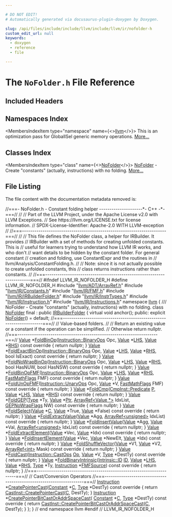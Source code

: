```yaml
---

# DO NOT EDIT!
# Automatically generated via docusaurus-plugin-doxygen by Doxygen.

slug: /api/files/include/include/llvm/include/llvm/ir/nofolder-h
custom_edit_url: null
keywords:
  - doxygen
  - reference
  - file

---
```





# The `NoFolder.h` File Reference

<DoxygenPage pluginConfig={pluginConfig}>



## Included Headers

<IncludesList>
<IncludesListItem
  filePath="llvm/ADT/ArrayRef.h"
  permalink="/docs/api/files/include/include/llvm/include/llvm/adt/arrayref-h"
  isLocal="true" />
<IncludesListItem
  filePath="llvm/IR/Constants.h"
  permalink="/docs/api/files/include/include/llvm/include/llvm/ir/constants-h"
  isLocal="true" />
<IncludesListItem
  filePath="llvm/IR/FMF.h"
  permalink="/docs/api/files/include/include/llvm/include/llvm/ir/fmf-h"
  isLocal="true" />
<IncludesListItem
  filePath="llvm/IR/IRBuilderFolder.h"
  permalink="/docs/api/files/include/include/llvm/include/llvm/ir/irbuilderfolder-h"
  isLocal="true" />
<IncludesListItem
  filePath="llvm/IR/InstrTypes.h"
  permalink="/docs/api/files/include/include/llvm/include/llvm/ir/instrtypes-h"
  isLocal="true" />
<IncludesListItem
  filePath="llvm/IR/Instruction.h"
  permalink="/docs/api/files/include/include/llvm/include/llvm/ir/instruction-h"
  isLocal="true" />
<IncludesListItem
  filePath="llvm/IR/Instructions.h"
  permalink="/docs/api/files/include/include/llvm/include/llvm/ir/instructions-h"
  isLocal="true" />
</IncludesList>

## Namespaces Index

<MembersIndex>

<MembersIndexItem
  type="namespace"
  name={<><a href="/docs/api/namespaces/llvm">llvm</a></>}>
This is an optimization pass for GlobalISel generic memory operations. <a href="/docs/api/namespaces/llvm/#details">More...</a>
</MembersIndexItem>

</MembersIndex>

## Classes Index

<MembersIndex>

<MembersIndexItem
  type="class"
  name={<><a href="/docs/api/classes/llvm/nofolder">NoFolder</a></>}>
<a href="/docs/api/classes/llvm/nofolder">NoFolder</a> - Create &quot;constants&quot; (actually, instructions) with no folding. <a href="/docs/api/classes/llvm/nofolder/#details">More...</a>
</MembersIndexItem>

</MembersIndex>


## File Listing

The file content with the documentation metadata removed is:

<ProgramListing>

<Link id="l00001" /><CodeLine lineNumber="1"><span class="doxyHighlightComment">//===- NoFolder.h - Constant folding helper ---------------------&#42;- C++ -&#42;-===//</span></CodeLine>
<Link id="l00002" /><CodeLine lineNumber="2"><span class="doxyHighlightComment">//</span></CodeLine>
<Link id="l00003" /><CodeLine lineNumber="3"><span class="doxyHighlightComment">// Part of the LLVM Project, under the Apache License v2.0 with LLVM Exceptions.</span></CodeLine>
<Link id="l00004" /><CodeLine lineNumber="4"><span class="doxyHighlightComment">// See https://llvm.org/LICENSE.txt for license information.</span></CodeLine>
<Link id="l00005" /><CodeLine lineNumber="5"><span class="doxyHighlightComment">// SPDX-License-Identifier: Apache-2.0 WITH LLVM-exception</span></CodeLine>
<Link id="l00006" /><CodeLine lineNumber="6"><span class="doxyHighlightComment">//</span></CodeLine>
<Link id="l00007" /><CodeLine lineNumber="7"><span class="doxyHighlightComment">//===----------------------------------------------------------------------===//</span></CodeLine>
<Link id="l00008" /><CodeLine lineNumber="8"><span class="doxyHighlightComment">//</span></CodeLine>
<Link id="l00009" /><CodeLine lineNumber="9"><span class="doxyHighlightComment">// This file defines the NoFolder class, a helper for IRBuilder.  It provides</span></CodeLine>
<Link id="l00010" /><CodeLine lineNumber="10"><span class="doxyHighlightComment">// IRBuilder with a set of methods for creating unfolded constants.  This is</span></CodeLine>
<Link id="l00011" /><CodeLine lineNumber="11"><span class="doxyHighlightComment">// useful for learners trying to understand how LLVM IR works, and who don&#39;t</span></CodeLine>
<Link id="l00012" /><CodeLine lineNumber="12"><span class="doxyHighlightComment">// want details to be hidden by the constant folder.  For general constant</span></CodeLine>
<Link id="l00013" /><CodeLine lineNumber="13"><span class="doxyHighlightComment">// creation and folding, use ConstantExpr and the routines in</span></CodeLine>
<Link id="l00014" /><CodeLine lineNumber="14"><span class="doxyHighlightComment">// llvm/Analysis/ConstantFolding.h.</span></CodeLine>
<Link id="l00015" /><CodeLine lineNumber="15"><span class="doxyHighlightComment">//</span></CodeLine>
<Link id="l00016" /><CodeLine lineNumber="16"><span class="doxyHighlightComment">// Note: since it is not actually possible to create unfolded constants, this</span></CodeLine>
<Link id="l00017" /><CodeLine lineNumber="17"><span class="doxyHighlightComment">// class returns instructions rather than constants.</span></CodeLine>
<Link id="l00018" /><CodeLine lineNumber="18"><span class="doxyHighlightComment">//</span></CodeLine>
<Link id="l00019" /><CodeLine lineNumber="19"><span class="doxyHighlightComment">//===----------------------------------------------------------------------===//</span></CodeLine>
<Link id="l00020" /><CodeLine lineNumber="20"></CodeLine>
<Link id="l00021" /><CodeLine lineNumber="21"><span class="doxyHighlightPreprocessor">#ifndef LLVM&#95;IR&#95;NOFOLDER&#95;H</span></CodeLine>
<Link id="l00022" /><CodeLine lineNumber="22"><span class="doxyHighlightPreprocessor">#define LLVM&#95;IR&#95;NOFOLDER&#95;H</span></CodeLine>
<Link id="l00023" /><CodeLine lineNumber="23"></CodeLine>
<Link id="l00024" /><CodeLine lineNumber="24"><span class="doxyHighlightPreprocessor">#include &quot;<a href="/docs/api/files/include/include/llvm/include/llvm/adt/arrayref-h">llvm/ADT/ArrayRef.h</a>&quot;</span></CodeLine>
<Link id="l00025" /><CodeLine lineNumber="25"><span class="doxyHighlightPreprocessor">#include &quot;<a href="/docs/api/files/include/include/llvm/include/llvm/ir/constants-h">llvm/IR/Constants.h</a>&quot;</span></CodeLine>
<Link id="l00026" /><CodeLine lineNumber="26"><span class="doxyHighlightPreprocessor">#include &quot;<a href="/docs/api/files/include/include/llvm/include/llvm/ir/fmf-h">llvm/IR/FMF.h</a>&quot;</span></CodeLine>
<Link id="l00027" /><CodeLine lineNumber="27"><span class="doxyHighlightPreprocessor">#include &quot;<a href="/docs/api/files/include/include/llvm/include/llvm/ir/irbuilderfolder-h">llvm/IR/IRBuilderFolder.h</a>&quot;</span></CodeLine>
<Link id="l00028" /><CodeLine lineNumber="28"><span class="doxyHighlightPreprocessor">#include &quot;<a href="/docs/api/files/include/include/llvm/include/llvm/ir/instrtypes-h">llvm/IR/InstrTypes.h</a>&quot;</span></CodeLine>
<Link id="l00029" /><CodeLine lineNumber="29"><span class="doxyHighlightPreprocessor">#include &quot;<a href="/docs/api/files/include/include/llvm/include/llvm/ir/instruction-h">llvm/IR/Instruction.h</a>&quot;</span></CodeLine>
<Link id="l00030" /><CodeLine lineNumber="30"><span class="doxyHighlightPreprocessor">#include &quot;<a href="/docs/api/files/include/include/llvm/include/llvm/ir/instructions-h">llvm/IR/Instructions.h</a>&quot;</span></CodeLine>
<Link id="l00031" /><CodeLine lineNumber="31"></CodeLine>
<Link id="l00032" /><CodeLine lineNumber="32"><span class="doxyHighlightKeyword">namespace </span><span class="doxyHighlight"><a href="/docs/api/namespaces/llvm">llvm</a> &#123;</span></CodeLine>
<Link id="l00033" /><CodeLine lineNumber="33"></CodeLine>
<Link id="l00034" /><CodeLine lineNumber="34"><span class="doxyHighlightComment">/// NoFolder - Create &quot;constants&quot; (actually, instructions) with no folding.</span></CodeLine>
<Link id="l00035" /><CodeLine lineNumber="35" lineLink="/docs/api/classes/llvm/nofolder"><span class="doxyHighlightKeyword">class </span><span class="doxyHighlight"><a href="/docs/api/classes/llvm/nofolder/#af60690a7882795845075e8127ea35ee7">NoFolder</a> final : </span><span class="doxyHighlightKeyword">public</span><span class="doxyHighlight"> <a href="/docs/api/classes/llvm/irbuilderfolder">IRBuilderFolder</a> &#123;</span></CodeLine>
<Link id="l00036" /><CodeLine lineNumber="36"><span class="doxyHighlight">  </span><span class="doxyHighlightKeyword">virtual</span><span class="doxyHighlight"> </span><span class="doxyHighlightKeywordType">void</span><span class="doxyHighlight"> anchor();</span></CodeLine>
<Link id="l00037" /><CodeLine lineNumber="37"></CodeLine>
<Link id="l00038" /><CodeLine lineNumber="38"><span class="doxyHighlightKeyword">public</span><span class="doxyHighlight">:</span></CodeLine>
<Link id="l00039" /><CodeLine lineNumber="39" lineLink="/docs/api/classes/llvm/nofolder/#af60690a7882795845075e8127ea35ee7"><span class="doxyHighlight">  </span><span class="doxyHighlightKeyword">explicit</span><span class="doxyHighlight"> <a href="/docs/api/classes/llvm/nofolder/#af60690a7882795845075e8127ea35ee7">NoFolder</a>() = </span><span class="doxyHighlightKeywordFlow">default</span><span class="doxyHighlight">;</span></CodeLine>
<Link id="l00040" /><CodeLine lineNumber="40"></CodeLine>
<Link id="l00041" /><CodeLine lineNumber="41"><span class="doxyHighlight">  </span><span class="doxyHighlightComment">//===--------------------------------------------------------------------===//</span></CodeLine>
<Link id="l00042" /><CodeLine lineNumber="42"><span class="doxyHighlight">  </span><span class="doxyHighlightComment">// Value-based folders.</span></CodeLine>
<Link id="l00043" /><CodeLine lineNumber="43"><span class="doxyHighlight">  </span><span class="doxyHighlightComment">//</span></CodeLine>
<Link id="l00044" /><CodeLine lineNumber="44"><span class="doxyHighlight">  </span><span class="doxyHighlightComment">// Return an existing value or a constant if the operation can be simplified.</span></CodeLine>
<Link id="l00045" /><CodeLine lineNumber="45"><span class="doxyHighlight">  </span><span class="doxyHighlightComment">// Otherwise return nullptr.</span></CodeLine>
<Link id="l00046" /><CodeLine lineNumber="46"><span class="doxyHighlight">  </span><span class="doxyHighlightComment">//===--------------------------------------------------------------------===//</span></CodeLine>
<Link id="l00047" /><CodeLine lineNumber="47"></CodeLine>
<Link id="l00048" /><CodeLine lineNumber="48" lineLink="/docs/api/classes/llvm/nofolder/#a3f5b16039ce0a633dd5e1b6d6d04eb90"><span class="doxyHighlight">  <a href="/docs/api/classes/llvm/value">Value</a> &#42;<a href="/docs/api/classes/llvm/nofolder/#a3f5b16039ce0a633dd5e1b6d6d04eb90">FoldBinOp</a>(<a href="/docs/api/classes/llvm/instruction/#ac26154a24f393f523c87cc5f8239f36c">Instruction::BinaryOps</a> Opc, <a href="/docs/api/classes/llvm/value">Value</a> &#42;<a href="/docs/api/files/lib/lib/target/lib/target/x86/x86partialreduction-cpp/#a9e1483f7215664a2315c53c3558d9a8d">LHS</a>,</span></CodeLine>
<Link id="l00049" /><CodeLine lineNumber="49"><span class="doxyHighlight">                   <a href="/docs/api/classes/llvm/value">Value</a> &#42;<a href="/docs/api/files/lib/lib/target/lib/target/x86/x86partialreduction-cpp/#a87b8bfbbe9d8f7146d7f20a5fb42efd0">RHS</a>)</span><span class="doxyHighlightKeyword"> const override </span><span class="doxyHighlight">&#123;</span></CodeLine>
<Link id="l00050" /><CodeLine lineNumber="50"><span class="doxyHighlight">    </span><span class="doxyHighlightKeywordFlow">return</span><span class="doxyHighlight"> </span><span class="doxyHighlightKeyword">nullptr</span><span class="doxyHighlight">;</span></CodeLine>
<Link id="l00051" /><CodeLine lineNumber="51"><span class="doxyHighlight">  &#125;</span></CodeLine>
<Link id="l00052" /><CodeLine lineNumber="52"></CodeLine>
<Link id="l00053" /><CodeLine lineNumber="53" lineLink="/docs/api/classes/llvm/nofolder/#a1310558ff120e0459c9b8310fc16514e"><span class="doxyHighlight">  <a href="/docs/api/classes/llvm/value">Value</a> &#42;<a href="/docs/api/classes/llvm/nofolder/#a1310558ff120e0459c9b8310fc16514e">FoldExactBinOp</a>(<a href="/docs/api/classes/llvm/instruction/#ac26154a24f393f523c87cc5f8239f36c">Instruction::BinaryOps</a> Opc, <a href="/docs/api/classes/llvm/value">Value</a> &#42;<a href="/docs/api/files/lib/lib/target/lib/target/x86/x86partialreduction-cpp/#a9e1483f7215664a2315c53c3558d9a8d">LHS</a>, <a href="/docs/api/classes/llvm/value">Value</a> &#42;<a href="/docs/api/files/lib/lib/target/lib/target/x86/x86partialreduction-cpp/#a87b8bfbbe9d8f7146d7f20a5fb42efd0">RHS</a>,</span></CodeLine>
<Link id="l00054" /><CodeLine lineNumber="54"><span class="doxyHighlight">                        </span><span class="doxyHighlightKeywordType">bool</span><span class="doxyHighlight"> IsExact)</span><span class="doxyHighlightKeyword"> const override </span><span class="doxyHighlight">&#123;</span></CodeLine>
<Link id="l00055" /><CodeLine lineNumber="55"><span class="doxyHighlight">    </span><span class="doxyHighlightKeywordFlow">return</span><span class="doxyHighlight"> </span><span class="doxyHighlightKeyword">nullptr</span><span class="doxyHighlight">;</span></CodeLine>
<Link id="l00056" /><CodeLine lineNumber="56"><span class="doxyHighlight">  &#125;</span></CodeLine>
<Link id="l00057" /><CodeLine lineNumber="57"></CodeLine>
<Link id="l00058" /><CodeLine lineNumber="58" lineLink="/docs/api/classes/llvm/nofolder/#a9aa928b314798d92f0383c701d24891c"><span class="doxyHighlight">  <a href="/docs/api/classes/llvm/value">Value</a> &#42;<a href="/docs/api/classes/llvm/nofolder/#a9aa928b314798d92f0383c701d24891c">FoldNoWrapBinOp</a>(<a href="/docs/api/classes/llvm/instruction/#ac26154a24f393f523c87cc5f8239f36c">Instruction::BinaryOps</a> Opc, <a href="/docs/api/classes/llvm/value">Value</a> &#42;<a href="/docs/api/files/lib/lib/target/lib/target/x86/x86partialreduction-cpp/#a9e1483f7215664a2315c53c3558d9a8d">LHS</a>, <a href="/docs/api/classes/llvm/value">Value</a> &#42;<a href="/docs/api/files/lib/lib/target/lib/target/x86/x86partialreduction-cpp/#a87b8bfbbe9d8f7146d7f20a5fb42efd0">RHS</a>,</span></CodeLine>
<Link id="l00059" /><CodeLine lineNumber="59"><span class="doxyHighlight">                         </span><span class="doxyHighlightKeywordType">bool</span><span class="doxyHighlight"> HasNUW, </span><span class="doxyHighlightKeywordType">bool</span><span class="doxyHighlight"> HasNSW)</span><span class="doxyHighlightKeyword"> const override </span><span class="doxyHighlight">&#123;</span></CodeLine>
<Link id="l00060" /><CodeLine lineNumber="60"><span class="doxyHighlight">    </span><span class="doxyHighlightKeywordFlow">return</span><span class="doxyHighlight"> </span><span class="doxyHighlightKeyword">nullptr</span><span class="doxyHighlight">;</span></CodeLine>
<Link id="l00061" /><CodeLine lineNumber="61"><span class="doxyHighlight">  &#125;</span></CodeLine>
<Link id="l00062" /><CodeLine lineNumber="62"></CodeLine>
<Link id="l00063" /><CodeLine lineNumber="63" lineLink="/docs/api/classes/llvm/nofolder/#a84cb5cb40119e0c9d1609b3b260808ae"><span class="doxyHighlight">  <a href="/docs/api/classes/llvm/value">Value</a> &#42;<a href="/docs/api/classes/llvm/nofolder/#a84cb5cb40119e0c9d1609b3b260808ae">FoldBinOpFMF</a>(<a href="/docs/api/classes/llvm/instruction/#ac26154a24f393f523c87cc5f8239f36c">Instruction::BinaryOps</a> Opc, <a href="/docs/api/classes/llvm/value">Value</a> &#42;<a href="/docs/api/files/lib/lib/target/lib/target/x86/x86partialreduction-cpp/#a9e1483f7215664a2315c53c3558d9a8d">LHS</a>, <a href="/docs/api/classes/llvm/value">Value</a> &#42;<a href="/docs/api/files/lib/lib/target/lib/target/x86/x86partialreduction-cpp/#a87b8bfbbe9d8f7146d7f20a5fb42efd0">RHS</a>,</span></CodeLine>
<Link id="l00064" /><CodeLine lineNumber="64"><span class="doxyHighlight">                      <a href="/docs/api/classes/llvm/fastmathflags">FastMathFlags</a> FMF)</span><span class="doxyHighlightKeyword"> const override </span><span class="doxyHighlight">&#123;</span></CodeLine>
<Link id="l00065" /><CodeLine lineNumber="65"><span class="doxyHighlight">    </span><span class="doxyHighlightKeywordFlow">return</span><span class="doxyHighlight"> </span><span class="doxyHighlightKeyword">nullptr</span><span class="doxyHighlight">;</span></CodeLine>
<Link id="l00066" /><CodeLine lineNumber="66"><span class="doxyHighlight">  &#125;</span></CodeLine>
<Link id="l00067" /><CodeLine lineNumber="67"></CodeLine>
<Link id="l00068" /><CodeLine lineNumber="68" lineLink="/docs/api/classes/llvm/nofolder/#afd2009888809141ae97d41f38982bea2"><span class="doxyHighlight">  <a href="/docs/api/classes/llvm/value">Value</a> &#42;<a href="/docs/api/classes/llvm/nofolder/#afd2009888809141ae97d41f38982bea2">FoldUnOpFMF</a>(<a href="/docs/api/classes/llvm/instruction/#af9f57a32b08304fea642871735717f24">Instruction::UnaryOps</a> Opc, <a href="/docs/api/classes/llvm/value">Value</a> &#42;V,</span></CodeLine>
<Link id="l00069" /><CodeLine lineNumber="69"><span class="doxyHighlight">                     <a href="/docs/api/classes/llvm/fastmathflags">FastMathFlags</a> FMF)</span><span class="doxyHighlightKeyword"> const override </span><span class="doxyHighlight">&#123;</span></CodeLine>
<Link id="l00070" /><CodeLine lineNumber="70"><span class="doxyHighlight">    </span><span class="doxyHighlightKeywordFlow">return</span><span class="doxyHighlight"> </span><span class="doxyHighlightKeyword">nullptr</span><span class="doxyHighlight">;</span></CodeLine>
<Link id="l00071" /><CodeLine lineNumber="71"><span class="doxyHighlight">  &#125;</span></CodeLine>
<Link id="l00072" /><CodeLine lineNumber="72"></CodeLine>
<Link id="l00073" /><CodeLine lineNumber="73" lineLink="/docs/api/classes/llvm/nofolder/#ab187e203c41d390016e187333ab473ee"><span class="doxyHighlight">  <a href="/docs/api/classes/llvm/value">Value</a> &#42;<a href="/docs/api/classes/llvm/nofolder/#ab187e203c41d390016e187333ab473ee">FoldCmp</a>(<a href="/docs/api/classes/llvm/cmpinst/#a2be3583dac92a031fa1458d4d992c78b">CmpInst::Predicate</a> <a href="/docs/api/files/lib/lib/option/option-cpp/#a04665169063c8ca1f2ea96c27fc7c2b2">P</a>, <a href="/docs/api/classes/llvm/value">Value</a> &#42;<a href="/docs/api/files/lib/lib/target/lib/target/x86/x86partialreduction-cpp/#a9e1483f7215664a2315c53c3558d9a8d">LHS</a>, <a href="/docs/api/classes/llvm/value">Value</a> &#42;<a href="/docs/api/files/lib/lib/target/lib/target/x86/x86partialreduction-cpp/#a87b8bfbbe9d8f7146d7f20a5fb42efd0">RHS</a>)</span><span class="doxyHighlightKeyword"> const override </span><span class="doxyHighlight">&#123;</span></CodeLine>
<Link id="l00074" /><CodeLine lineNumber="74"><span class="doxyHighlight">    </span><span class="doxyHighlightKeywordFlow">return</span><span class="doxyHighlight"> </span><span class="doxyHighlightKeyword">nullptr</span><span class="doxyHighlight">;</span></CodeLine>
<Link id="l00075" /><CodeLine lineNumber="75"><span class="doxyHighlight">  &#125;</span></CodeLine>
<Link id="l00076" /><CodeLine lineNumber="76"></CodeLine>
<Link id="l00077" /><CodeLine lineNumber="77" lineLink="/docs/api/classes/llvm/nofolder/#a7d192692c7c3bdf3907543857ba3fb96"><span class="doxyHighlight">  <a href="/docs/api/classes/llvm/value">Value</a> &#42;<a href="/docs/api/classes/llvm/nofolder/#a7d192692c7c3bdf3907543857ba3fb96">FoldGEP</a>(<a href="/docs/api/classes/llvm/type">Type</a> &#42;Ty, <a href="/docs/api/classes/llvm/value">Value</a> &#42;<a href="/docs/api/files/lib/lib/analysis/targetlibraryinfo-cpp/#aca185e6d0e9f423dbb24440206454872a11dbf501abf829b3ab7049c2d3a8a053">Ptr</a>, <a href="/docs/api/classes/llvm/arrayref">ArrayRef&lt;Value &#42;&gt;</a> IdxList,</span></CodeLine>
<Link id="l00078" /><CodeLine lineNumber="78"><span class="doxyHighlight">                 <a href="/docs/api/classes/llvm/gepnowrapflags">GEPNoWrapFlags</a> NW)</span><span class="doxyHighlightKeyword"> const override </span><span class="doxyHighlight">&#123;</span></CodeLine>
<Link id="l00079" /><CodeLine lineNumber="79"><span class="doxyHighlight">    </span><span class="doxyHighlightKeywordFlow">return</span><span class="doxyHighlight"> </span><span class="doxyHighlightKeyword">nullptr</span><span class="doxyHighlight">;</span></CodeLine>
<Link id="l00080" /><CodeLine lineNumber="80"><span class="doxyHighlight">  &#125;</span></CodeLine>
<Link id="l00081" /><CodeLine lineNumber="81"></CodeLine>
<Link id="l00082" /><CodeLine lineNumber="82" lineLink="/docs/api/classes/llvm/nofolder/#a3378f513053f719e875049cb7d13bafc"><span class="doxyHighlight">  <a href="/docs/api/classes/llvm/value">Value</a> &#42;<a href="/docs/api/classes/llvm/nofolder/#a3378f513053f719e875049cb7d13bafc">FoldSelect</a>(<a href="/docs/api/classes/llvm/value">Value</a> &#42;<a href="/docs/api/namespaces/llvm/callingconv/#ac6aa1387c4375260e2468eb5a77fdb4cafd841a49aec1539bc88abc8ff9e170fb">C</a>, <a href="/docs/api/classes/llvm/value">Value</a> &#42;True, <a href="/docs/api/classes/llvm/value">Value</a> &#42;False)</span><span class="doxyHighlightKeyword"> const override </span><span class="doxyHighlight">&#123;</span></CodeLine>
<Link id="l00083" /><CodeLine lineNumber="83"><span class="doxyHighlight">    </span><span class="doxyHighlightKeywordFlow">return</span><span class="doxyHighlight"> </span><span class="doxyHighlightKeyword">nullptr</span><span class="doxyHighlight">;</span></CodeLine>
<Link id="l00084" /><CodeLine lineNumber="84"><span class="doxyHighlight">  &#125;</span></CodeLine>
<Link id="l00085" /><CodeLine lineNumber="85"></CodeLine>
<Link id="l00086" /><CodeLine lineNumber="86" lineLink="/docs/api/classes/llvm/nofolder/#af3381e1d8da2630085809d782b0bb4c4"><span class="doxyHighlight">  <a href="/docs/api/classes/llvm/value">Value</a> &#42;<a href="/docs/api/classes/llvm/nofolder/#af3381e1d8da2630085809d782b0bb4c4">FoldExtractValue</a>(<a href="/docs/api/classes/llvm/value">Value</a> &#42;Agg,</span></CodeLine>
<Link id="l00087" /><CodeLine lineNumber="87"><span class="doxyHighlight">                          <a href="/docs/api/classes/llvm/arrayref">ArrayRef&lt;unsigned&gt;</a> IdxList)</span><span class="doxyHighlightKeyword"> const override </span><span class="doxyHighlight">&#123;</span></CodeLine>
<Link id="l00088" /><CodeLine lineNumber="88"><span class="doxyHighlight">    </span><span class="doxyHighlightKeywordFlow">return</span><span class="doxyHighlight"> </span><span class="doxyHighlightKeyword">nullptr</span><span class="doxyHighlight">;</span></CodeLine>
<Link id="l00089" /><CodeLine lineNumber="89"><span class="doxyHighlight">  &#125;</span></CodeLine>
<Link id="l00090" /><CodeLine lineNumber="90"></CodeLine>
<Link id="l00091" /><CodeLine lineNumber="91" lineLink="/docs/api/classes/llvm/nofolder/#a72c6beb5acb60a1b80fd7d68c5a600a4"><span class="doxyHighlight">  <a href="/docs/api/classes/llvm/value">Value</a> &#42;<a href="/docs/api/classes/llvm/nofolder/#a72c6beb5acb60a1b80fd7d68c5a600a4">FoldInsertValue</a>(<a href="/docs/api/classes/llvm/value">Value</a> &#42;Agg, <a href="/docs/api/classes/llvm/value">Value</a> &#42;Val,</span></CodeLine>
<Link id="l00092" /><CodeLine lineNumber="92"><span class="doxyHighlight">                         <a href="/docs/api/classes/llvm/arrayref">ArrayRef&lt;unsigned&gt;</a> IdxList)</span><span class="doxyHighlightKeyword"> const override </span><span class="doxyHighlight">&#123;</span></CodeLine>
<Link id="l00093" /><CodeLine lineNumber="93"><span class="doxyHighlight">    </span><span class="doxyHighlightKeywordFlow">return</span><span class="doxyHighlight"> </span><span class="doxyHighlightKeyword">nullptr</span><span class="doxyHighlight">;</span></CodeLine>
<Link id="l00094" /><CodeLine lineNumber="94"><span class="doxyHighlight">  &#125;</span></CodeLine>
<Link id="l00095" /><CodeLine lineNumber="95"></CodeLine>
<Link id="l00096" /><CodeLine lineNumber="96" lineLink="/docs/api/classes/llvm/nofolder/#ab0fdca76bc7b29579c1d6b32b2fcdb45"><span class="doxyHighlight">  <a href="/docs/api/classes/llvm/value">Value</a> &#42;<a href="/docs/api/classes/llvm/nofolder/#ab0fdca76bc7b29579c1d6b32b2fcdb45">FoldExtractElement</a>(<a href="/docs/api/classes/llvm/value">Value</a> &#42;Vec, <a href="/docs/api/classes/llvm/value">Value</a> &#42;Idx)</span><span class="doxyHighlightKeyword"> const override </span><span class="doxyHighlight">&#123;</span></CodeLine>
<Link id="l00097" /><CodeLine lineNumber="97"><span class="doxyHighlight">    </span><span class="doxyHighlightKeywordFlow">return</span><span class="doxyHighlight"> </span><span class="doxyHighlightKeyword">nullptr</span><span class="doxyHighlight">;</span></CodeLine>
<Link id="l00098" /><CodeLine lineNumber="98"><span class="doxyHighlight">  &#125;</span></CodeLine>
<Link id="l00099" /><CodeLine lineNumber="99"></CodeLine>
<Link id="l00100" /><CodeLine lineNumber="100" lineLink="/docs/api/classes/llvm/nofolder/#ad14873c869a35192791cb99d91332566"><span class="doxyHighlight">  <a href="/docs/api/classes/llvm/value">Value</a> &#42;<a href="/docs/api/classes/llvm/nofolder/#ad14873c869a35192791cb99d91332566">FoldInsertElement</a>(<a href="/docs/api/classes/llvm/value">Value</a> &#42;Vec, <a href="/docs/api/classes/llvm/value">Value</a> &#42;NewElt,</span></CodeLine>
<Link id="l00101" /><CodeLine lineNumber="101"><span class="doxyHighlight">                           <a href="/docs/api/classes/llvm/value">Value</a> &#42;Idx)</span><span class="doxyHighlightKeyword"> const override </span><span class="doxyHighlight">&#123;</span></CodeLine>
<Link id="l00102" /><CodeLine lineNumber="102"><span class="doxyHighlight">    </span><span class="doxyHighlightKeywordFlow">return</span><span class="doxyHighlight"> </span><span class="doxyHighlightKeyword">nullptr</span><span class="doxyHighlight">;</span></CodeLine>
<Link id="l00103" /><CodeLine lineNumber="103"><span class="doxyHighlight">  &#125;</span></CodeLine>
<Link id="l00104" /><CodeLine lineNumber="104"></CodeLine>
<Link id="l00105" /><CodeLine lineNumber="105" lineLink="/docs/api/classes/llvm/nofolder/#a05313397e57edb6cf2969ae7d7417e6d"><span class="doxyHighlight">  <a href="/docs/api/classes/llvm/value">Value</a> &#42;<a href="/docs/api/classes/llvm/nofolder/#a05313397e57edb6cf2969ae7d7417e6d">FoldShuffleVector</a>(<a href="/docs/api/classes/llvm/value">Value</a> &#42;V1, <a href="/docs/api/classes/llvm/value">Value</a> &#42;V2,</span></CodeLine>
<Link id="l00106" /><CodeLine lineNumber="106"><span class="doxyHighlight">                           <a href="/docs/api/classes/llvm/arrayref">ArrayRef&lt;int&gt;</a> Mask)</span><span class="doxyHighlightKeyword"> const override </span><span class="doxyHighlight">&#123;</span></CodeLine>
<Link id="l00107" /><CodeLine lineNumber="107"><span class="doxyHighlight">    </span><span class="doxyHighlightKeywordFlow">return</span><span class="doxyHighlight"> </span><span class="doxyHighlightKeyword">nullptr</span><span class="doxyHighlight">;</span></CodeLine>
<Link id="l00108" /><CodeLine lineNumber="108"><span class="doxyHighlight">  &#125;</span></CodeLine>
<Link id="l00109" /><CodeLine lineNumber="109"></CodeLine>
<Link id="l00110" /><CodeLine lineNumber="110" lineLink="/docs/api/classes/llvm/nofolder/#a8e8a1b4b69dceb2f2b5e97932a8f1875"><span class="doxyHighlight">  <a href="/docs/api/classes/llvm/value">Value</a> &#42;<a href="/docs/api/classes/llvm/nofolder/#a8e8a1b4b69dceb2f2b5e97932a8f1875">FoldCast</a>(<a href="/docs/api/classes/llvm/instruction/#afa0b2fa29ba074f2b6ec9ac11163f2d9">Instruction::CastOps</a> <a href="/docs/api/namespaces/llvm/#ab471937b9a227e70c7fe8bd9604014d6">Op</a>, <a href="/docs/api/classes/llvm/value">Value</a> &#42;V,</span></CodeLine>
<Link id="l00111" /><CodeLine lineNumber="111"><span class="doxyHighlight">                  <a href="/docs/api/classes/llvm/type">Type</a> &#42;DestTy)</span><span class="doxyHighlightKeyword"> const override </span><span class="doxyHighlight">&#123;</span></CodeLine>
<Link id="l00112" /><CodeLine lineNumber="112"><span class="doxyHighlight">    </span><span class="doxyHighlightKeywordFlow">return</span><span class="doxyHighlight"> </span><span class="doxyHighlightKeyword">nullptr</span><span class="doxyHighlight">;</span></CodeLine>
<Link id="l00113" /><CodeLine lineNumber="113"><span class="doxyHighlight">  &#125;</span></CodeLine>
<Link id="l00114" /><CodeLine lineNumber="114"></CodeLine>
<Link id="l00115" /><CodeLine lineNumber="115" lineLink="/docs/api/classes/llvm/nofolder/#ad8dda886ba50f9c6baf0a45b0d7ef4d6"><span class="doxyHighlight">  <a href="/docs/api/classes/llvm/value">Value</a> &#42;<a href="/docs/api/classes/llvm/nofolder/#ad8dda886ba50f9c6baf0a45b0d7ef4d6">FoldBinaryIntrinsic</a>(<a href="/docs/api/namespaces/llvm/intrinsic/#a80add6b3b1cdaec560907995127adc16">Intrinsic::ID</a> <a href="/docs/api/namespaces/llvm/callingconv/#abdf8cf606905c10634e831390981b0ed">ID</a>, <a href="/docs/api/classes/llvm/value">Value</a> &#42;<a href="/docs/api/files/lib/lib/target/lib/target/x86/x86partialreduction-cpp/#a9e1483f7215664a2315c53c3558d9a8d">LHS</a>, <a href="/docs/api/classes/llvm/value">Value</a> &#42;<a href="/docs/api/files/lib/lib/target/lib/target/x86/x86partialreduction-cpp/#a87b8bfbbe9d8f7146d7f20a5fb42efd0">RHS</a>, <a href="/docs/api/classes/llvm/type">Type</a> &#42;Ty,</span></CodeLine>
<Link id="l00116" /><CodeLine lineNumber="116"><span class="doxyHighlight">                             <a href="/docs/api/classes/llvm/instruction">Instruction</a> &#42;<a href="/docs/api/classes/llvm/fmfsource">FMFSource</a>)</span><span class="doxyHighlightKeyword"> const override </span><span class="doxyHighlight">&#123;</span></CodeLine>
<Link id="l00117" /><CodeLine lineNumber="117"><span class="doxyHighlight">    </span><span class="doxyHighlightKeywordFlow">return</span><span class="doxyHighlight"> </span><span class="doxyHighlightKeyword">nullptr</span><span class="doxyHighlight">;</span></CodeLine>
<Link id="l00118" /><CodeLine lineNumber="118"><span class="doxyHighlight">  &#125;</span></CodeLine>
<Link id="l00119" /><CodeLine lineNumber="119"></CodeLine>
<Link id="l00120" /><CodeLine lineNumber="120"><span class="doxyHighlight">  </span><span class="doxyHighlightComment">//===--------------------------------------------------------------------===//</span></CodeLine>
<Link id="l00121" /><CodeLine lineNumber="121"><span class="doxyHighlight">  </span><span class="doxyHighlightComment">// Cast/Conversion Operators</span></CodeLine>
<Link id="l00122" /><CodeLine lineNumber="122"><span class="doxyHighlight">  </span><span class="doxyHighlightComment">//===--------------------------------------------------------------------===//</span></CodeLine>
<Link id="l00123" /><CodeLine lineNumber="123"></CodeLine>
<Link id="l00124" /><CodeLine lineNumber="124" lineLink="/docs/api/classes/llvm/nofolder/#ac19bdfa9821070e22c61228942b74df3"><span class="doxyHighlight">  <a href="/docs/api/classes/llvm/instruction">Instruction</a> &#42;<a href="/docs/api/classes/llvm/nofolder/#ac19bdfa9821070e22c61228942b74df3">CreatePointerCast</a>(<a href="/docs/api/classes/llvm/constant">Constant</a> &#42;<a href="/docs/api/namespaces/llvm/callingconv/#ac6aa1387c4375260e2468eb5a77fdb4cafd841a49aec1539bc88abc8ff9e170fb">C</a>, <a href="/docs/api/classes/llvm/type">Type</a> &#42;DestTy)</span><span class="doxyHighlightKeyword"> const override </span><span class="doxyHighlight">&#123;</span></CodeLine>
<Link id="l00125" /><CodeLine lineNumber="125"><span class="doxyHighlight">    </span><span class="doxyHighlightKeywordFlow">return</span><span class="doxyHighlight"> <a href="/docs/api/classes/llvm/castinst/#ac120250caf531b58acce9d8cc34c7032">CastInst::CreatePointerCast</a>(<a href="/docs/api/namespaces/llvm/callingconv/#ac6aa1387c4375260e2468eb5a77fdb4cafd841a49aec1539bc88abc8ff9e170fb">C</a>, DestTy);</span></CodeLine>
<Link id="l00126" /><CodeLine lineNumber="126"><span class="doxyHighlight">  &#125;</span></CodeLine>
<Link id="l00127" /><CodeLine lineNumber="127"></CodeLine>
<Link id="l00128" /><CodeLine lineNumber="128" lineLink="/docs/api/classes/llvm/nofolder/#aa708bf3f31fa0019de686f8d536baebc"><span class="doxyHighlight">  <a href="/docs/api/classes/llvm/instruction">Instruction</a> &#42;<a href="/docs/api/classes/llvm/nofolder/#aa708bf3f31fa0019de686f8d536baebc">CreatePointerBitCastOrAddrSpaceCast</a>(</span></CodeLine>
<Link id="l00129" /><CodeLine lineNumber="129"><span class="doxyHighlight">      <a href="/docs/api/classes/llvm/constant">Constant</a> &#42;<a href="/docs/api/namespaces/llvm/callingconv/#ac6aa1387c4375260e2468eb5a77fdb4cafd841a49aec1539bc88abc8ff9e170fb">C</a>, <a href="/docs/api/classes/llvm/type">Type</a> &#42;DestTy)</span><span class="doxyHighlightKeyword"> const override </span><span class="doxyHighlight">&#123;</span></CodeLine>
<Link id="l00130" /><CodeLine lineNumber="130"><span class="doxyHighlight">    </span><span class="doxyHighlightKeywordFlow">return</span><span class="doxyHighlight"> <a href="/docs/api/classes/llvm/castinst/#a1536669cae3776862c9ed0a566595b7d">CastInst::CreatePointerBitCastOrAddrSpaceCast</a>(<a href="/docs/api/namespaces/llvm/callingconv/#ac6aa1387c4375260e2468eb5a77fdb4cafd841a49aec1539bc88abc8ff9e170fb">C</a>, DestTy);</span></CodeLine>
<Link id="l00131" /><CodeLine lineNumber="131"><span class="doxyHighlight">  &#125;</span></CodeLine>
<Link id="l00132" /><CodeLine lineNumber="132"><span class="doxyHighlight">&#125;;</span></CodeLine>
<Link id="l00133" /><CodeLine lineNumber="133"></CodeLine>
<Link id="l00134" /><CodeLine lineNumber="134"><span class="doxyHighlight">&#125; </span><span class="doxyHighlightComment">// end namespace llvm</span></CodeLine>
<Link id="l00135" /><CodeLine lineNumber="135"></CodeLine>
<Link id="l00136" /><CodeLine lineNumber="136"><span class="doxyHighlightPreprocessor">#endif </span><span class="doxyHighlightComment">// LLVM&#95;IR&#95;NOFOLDER&#95;H</span></CodeLine>

</ProgramListing>


</DoxygenPage>
